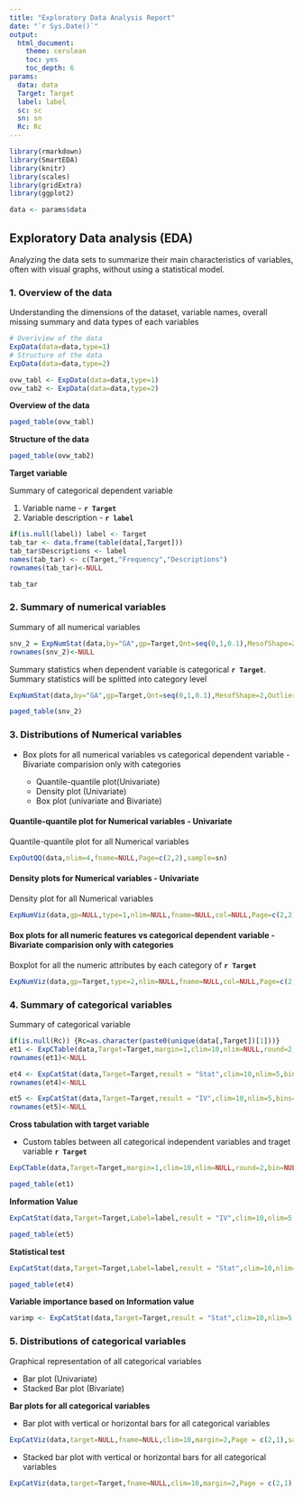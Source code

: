 ```yaml
---
title: "Exploratory Data Analysis Report"
date: "`r Sys.Date()`"
output:
  html_document: 
    theme: cerulean
    toc: yes
    toc_depth: 6
params:
  data: data
  Target: Target
  label: label
  sc: sc
  sn: sn
  Rc: Rc
---
```

  
```r
library(rmarkdown)
library(SmartEDA)
library(knitr)
library(scales)
library(gridExtra)
library(ggplot2)

data <- params$data

```
  
## Exploratory Data analysis (EDA)
Analyzing the data sets to summarize their main characteristics of variables, often with visual graphs, without using a statistical model. 

### 1. Overview of the data
Understanding the dimensions of the dataset, variable names, overall missing summary and data types of each variables

```r
# Overiview of the data
ExpData(data=data,type=1)
# Structure of the data
ExpData(data=data,type=2)
```

```r
ovw_tabl <- ExpData(data=data,type=1)
ovw_tab2 <- ExpData(data=data,type=2)
```

**Overview of the data**
```r
paged_table(ovw_tabl)
```

**Structure of the data**
```r
paged_table(ovw_tab2)
```

**Target variable**

Summary of categorical dependent variable

  1. Variable name - **`r Target `**
  2. Variable description - **`r label `**

```r
if(is.null(label)) label <- Target
tab_tar <- data.frame(table(data[,Target]))
tab_tar$Descriptions <- label
names(tab_tar) <- c(Target,"Frequency","Descriptions")
rownames(tab_tar)<-NULL
```

```r
tab_tar
```

### 2. Summary of numerical variables

Summary of all numerical variables 

```r
snv_2 = ExpNumStat(data,by="GA",gp=Target,Qnt=seq(0,1,0.1),MesofShape=2,Outlier=TRUE,round=2)
rownames(snv_2)<-NULL
```

Summary statistics when dependent variable is categorical **`r Target `**. Summary statistics will be splitted into category level

```r
ExpNumStat(data,by="GA",gp=Target,Qnt=seq(0,1,0.1),MesofShape=2,Outlier=TRUE,round=2)
```

```r
paged_table(snv_2)
```

### 3. Distributions of Numerical variables

* Box plots for all numerical variables vs categorical dependent variable - Bivariate comparision only with categories

  * Quantile-quantile plot(Univariate)
  * Density plot (Univariate)
  * Box plot (univariate and Bivariate)

#### Quantile-quantile plot for Numerical variables - Univariate  
Quantile-quantile plot for all Numerical variables

```r
ExpOutQQ(data,nlim=4,fname=NULL,Page=c(2,2),sample=sn)
```
      
#### Density plots for Numerical variables - Univariate
Density plot for all Numerical variables

```r
ExpNumViz(data,gp=NULL,type=1,nlim=NULL,fname=NULL,col=NULL,Page=c(2,2),sample=sn)
```

#### Box plots for all numeric features vs categorical dependent variable - Bivariate comparision only with categories
Boxplot for all the numeric attributes by each category of **`r Target `**

```r
ExpNumViz(data,gp=Target,type=2,nlim=NULL,fname=NULL,col=NULL,Page=c(2,2),sample=sn)
```

### 4. Summary of categorical variables
Summary of categorical variable

```r
if(is.null(Rc)) {Rc=as.character(paste0(unique(data[,Target])[1]))}
et1 <- ExpCTable(data,Target=Target,margin=1,clim=10,nlim=NULL,round=2,bin=NULL,per=F)
rownames(et1)<-NULL

et4 <- ExpCatStat(data,Target=Target,result = "Stat",clim=10,nlim=5,bins=10,Pclass=Rc,plot=FALSE,top=20,Round=2)
rownames(et4)<-NULL

et5 <- ExpCatStat(data,Target=Target,result = "IV",clim=10,nlim=5,bins=10,Pclass=Rc,plot=FALSE,top=20,Round=2)
rownames(et5)<-NULL
```

**Cross tabulation with target variable**

  * Custom tables between all categorical independent variables and traget variable **`r Target `** 

```r
ExpCTable(data,Target=Target,margin=1,clim=10,nlim=NULL,round=2,bin=NULL,per=F)
```

```r
paged_table(et1)
```

**Information Value**

```r
ExpCatStat(data,Target=Target,Label=label,result = "IV",clim=10,nlim=5,Pclass=Rc)

```

```r
paged_table(et5)
```

**Statistical test**
```r
ExpCatStat(data,Target=Target,Label=label,result = "Stat",clim=10,nlim=5,Pclass=Rc)
```

```r
paged_table(et4)
```

**Variable importance based on Information value**

```r
varimp <- ExpCatStat(data,Target=Target,result = "Stat",clim=10,nlim=5,Pclass=Rc,bins=10,plot=TRUE,top=30,Round=2)
```

### 5. Distributions of categorical variables
Graphical representation of all categorical variables

  * Bar plot (Univariate)
  * Stacked Bar plot (Bivariate)

**Bar plots for all categorical variables**

  * Bar plot with vertical or horizontal bars for all categorical variables 

```r
ExpCatViz(data,target=NULL,fname=NULL,clim=10,margin=2,Page = c(2,1),sample=sc)
```

  * Stacked bar plot with vertical or horizontal bars for all categorical variables 

```r
ExpCatViz(data,target=Target,fname=NULL,clim=10,margin=2,Page = c(2,1),sample=sc)
```

